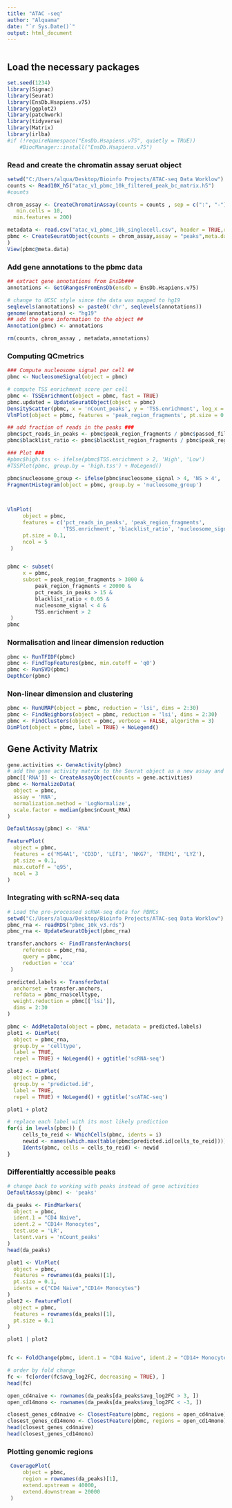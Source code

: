 ---
title: "ATAC -seq"
author: "Alquama"
date: "`r Sys.Date()`"
output: html_document
---

```{r setup, include=FALSE}
```

## Load the necessary packages ###
```{r}
set.seed(1234)
library(Signac)
library(Seurat)
library(EnsDb.Hsapiens.v75)
library(ggplot2)
library(patchwork)
library(tidyverse)
library(Matrix)
library(irlba)
#if (!requireNamespace("EnsDb.Hsapiens.v75", quietly = TRUE))
    #BiocManager::install("EnsDb.Hsapiens.v75")
```
### Read and create the chromatin assay seruat object ###
```{r}
setwd("C:/Users/alqua/Desktop/Bioinfo Projects/ATAC-seq Data Worklow")
counts <- Read10X_h5("atac_v1_pbmc_10k_filtered_peak_bc_matrix.h5")
#counts

chrom_assay <- CreateChromatinAssay(counts = counts , sep = c(":", "-"), genome = 'hg19', fragments = "atac_v1_pbmc_10k_fragments.tsv.gz",
   min.cells = 10,
  min.features = 200)

metadata <- read.csv("atac_v1_pbmc_10k_singlecell.csv", header = TRUE,row.names = 1)
pbmc <- CreateSeuratObject(counts = chrom_assay,assay = "peaks",meta.data = metadata
)
View(pbmc@meta.data)
```

### Add gene annotations to the pbmc data ###
```{r}
## extract gene annotations from EnsDb###
annotations <- GetGRangesFromEnsDb(ensdb = EnsDb.Hsapiens.v75)

# change to UCSC style since the data was mapped to hg19
seqlevels(annotations) <- paste0('chr', seqlevels(annotations))
genome(annotations) <- "hg19"
## add the gene information to the object ##
Annotation(pbmc) <- annotations

rm(counts, chrom_assay , metadata,annotations)
```

### Computing QCmetrics ###
```{r}
### Compute nucleosome signal per cell ##
pbmc <- NucleosomeSignal(object = pbmc)

# compute TSS enrichment score per cell
pbmc <- TSSEnrichment(object = pbmc, fast = TRUE)
pbmc.updated = UpdateSeuratObject(object = pbmc)
DensityScatter(pbmc, x = 'nCount_peaks', y = 'TSS.enrichment', log_x = TRUE, quantiles = TRUE)
VlnPlot(object = pbmc, features = 'peak_region_fragments', pt.size = 0.1)

## add fraction of reads in the peaks ###
pbmc$pct_reads_in_peaks <- pbmc$peak_region_fragments / pbmc$passed_filters * 100
pbmc$blacklist_ratio <- pbmc$blacklist_region_fragments / pbmc$peak_region_fragments

### Plot ###
#pbmc$high.tss <- ifelse(pbmc$TSS.enrichment > 2, 'High', 'Low')
#TSSPlot(pbmc, group.by = 'high.tss') + NoLegend()

pbmc$nucleosome_group <- ifelse(pbmc$nucleosome_signal > 4, 'NS > 4', 'NS < 4')
FragmentHistogram(object = pbmc, group.by = 'nucleosome_group')


     
VlnPlot(
     object = pbmc,
     features = c('pct_reads_in_peaks', 'peak_region_fragments',
                  'TSS.enrichment', 'blacklist_ratio', 'nucleosome_signal'),
     pt.size = 0.1,
     ncol = 5
 )


pbmc <- subset(
     x = pbmc,
     subset = peak_region_fragments > 3000 &
         peak_region_fragments < 20000 &
         pct_reads_in_peaks > 15 &
         blacklist_ratio < 0.05 &
         nucleosome_signal < 4 &
         TSS.enrichment > 2
 )
pbmc
```

### Normalisation and linear dimension reduction ###
```{r}
pbmc <- RunTFIDF(pbmc)
pbmc <- FindTopFeatures(pbmc, min.cutoff = 'q0')
pbmc <- RunSVD(pbmc)
DepthCor(pbmc)
```


### Non-linear dimension and clustering ###
```{r}
pbmc <- RunUMAP(object = pbmc, reduction = 'lsi', dims = 2:30)
pbmc <- FindNeighbors(object = pbmc, reduction = 'lsi', dims = 2:30)
pbmc <- FindClusters(object = pbmc, verbose = FALSE, algorithm = 3)
DimPlot(object = pbmc, label = TRUE) + NoLegend()
```

## Gene Activity Matrix ###
```{r}
gene.activities <- GeneActivity(pbmc)
# add the gene activity matrix to the Seurat object as a new assay and normalize it
pbmc[['RNA']] <- CreateAssayObject(counts = gene.activities)
pbmc <- NormalizeData(
  object = pbmc,
  assay = 'RNA',
  normalization.method = 'LogNormalize',
  scale.factor = median(pbmc$nCount_RNA)
)

DefaultAssay(pbmc) <- 'RNA'

FeaturePlot(
  object = pbmc,
  features = c('MS4A1', 'CD3D', 'LEF1', 'NKG7', 'TREM1', 'LYZ'),
  pt.size = 0.1,
  max.cutoff = 'q95',
  ncol = 3
)
```

### Integrating with scRNA-seq data ###
```{r}
# Load the pre-processed scRNA-seq data for PBMCs
setwd("C:/Users/alqua/Desktop/Bioinfo Projects/ATAC-seq Data Worklow")
pbmc_rna <- readRDS("pbmc_10k_v3.rds")
pbmc_rna <- UpdateSeuratObject(pbmc_rna)

transfer.anchors <- FindTransferAnchors(
     reference = pbmc_rna,
     query = pbmc,
     reduction = 'cca'
 )

predicted.labels <- TransferData(
  anchorset = transfer.anchors,
  refdata = pbmc_rna$celltype,
  weight.reduction = pbmc[['lsi']],
  dims = 2:30
)

pbmc <- AddMetaData(object = pbmc, metadata = predicted.labels)
plot1 <- DimPlot(
  object = pbmc_rna,
  group.by = 'celltype',
  label = TRUE,
  repel = TRUE) + NoLegend() + ggtitle('scRNA-seq')

plot2 <- DimPlot(
  object = pbmc,
  group.by = 'predicted.id',
  label = TRUE,
  repel = TRUE) + NoLegend() + ggtitle('scATAC-seq')

plot1 + plot2

# replace each label with its most likely prediction
for(i in levels(pbmc)) {
     cells_to_reid <- WhichCells(pbmc, idents = i)
     newid <- names(which.max(table(pbmc$predicted.id[cells_to_reid])))
     Idents(pbmc, cells = cells_to_reid) <- newid
}
```

### Differentialtly accessible peaks ###
```{r}
# change back to working with peaks instead of gene activities
DefaultAssay(pbmc) <- 'peaks'

da_peaks <- FindMarkers(
  object = pbmc,
  ident.1 = "CD4 Naive",
  ident.2 = "CD14+ Monocytes",
  test.use = 'LR',
  latent.vars = 'nCount_peaks'
)
head(da_peaks)

plot1 <- VlnPlot(
  object = pbmc,
  features = rownames(da_peaks)[1],
  pt.size = 0.1,
  idents = c("CD4 Naive","CD14+ Monocytes")
)
plot2 <- FeaturePlot(
  object = pbmc,
  features = rownames(da_peaks)[1],
  pt.size = 0.1
)

plot1 | plot2


fc <- FoldChange(pbmc, ident.1 = "CD4 Naive", ident.2 = "CD14+ Monocytes")

# order by fold change
fc <- fc[order(fc$avg_log2FC, decreasing = TRUE), ]
head(fc)

open_cd4naive <- rownames(da_peaks[da_peaks$avg_log2FC > 3, ])
open_cd14mono <- rownames(da_peaks[da_peaks$avg_log2FC < -3, ])

closest_genes_cd4naive <- ClosestFeature(pbmc, regions = open_cd4naive)
closest_genes_cd14mono <- ClosestFeature(pbmc, regions = open_cd14mono)
head(closest_genes_cd4naive)
head(closest_genes_cd14mono)
```

### Plotting genomic regions ###
```{r}

 CoveragePlot(
     object = pbmc,
     region = rownames(da_peaks)[1],
     extend.upstream = 40000,
     extend.downstream = 20000
 )
```




